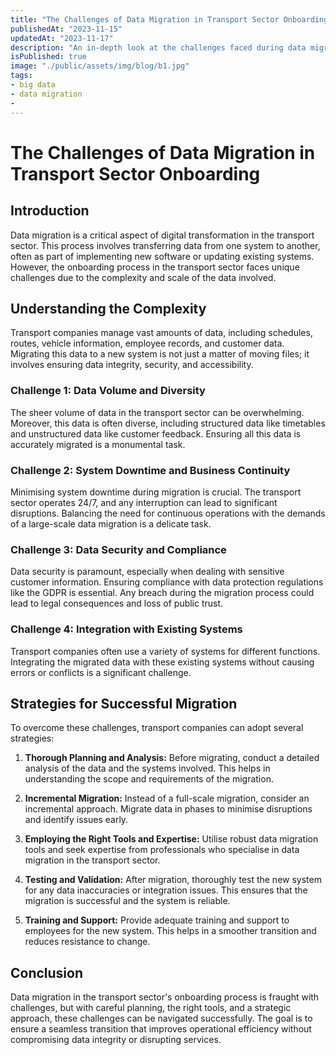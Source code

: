 ```yaml
---
title: "The Challenges of Data Migration in Transport Sector Onboarding"
publishedAt: "2023-11-15"
updatedAt: "2023-11-17"
description: "An in-depth look at the challenges faced during data migration in the transport sector and strategies for successful onboarding."
isPublished: true
image: "./public/assets/img/blog/b1.jpg"
tags: 
- big data
- data migration
- 
---
```


# The Challenges of Data Migration in Transport Sector Onboarding

## Introduction
Data migration is a critical aspect of digital transformation in the transport sector. This process involves transferring data from one system to another, often as part of implementing new software or updating existing systems. However, the onboarding process in the transport sector faces unique challenges due to the complexity and scale of the data involved. 

## Understanding the Complexity
Transport companies manage vast amounts of data, including schedules, routes, vehicle information, employee records, and customer data. Migrating this data to a new system is not just a matter of moving files; it involves ensuring data integrity, security, and accessibility.

### Challenge 1: Data Volume and Diversity
The sheer volume of data in the transport sector can be overwhelming. Moreover, this data is often diverse, including structured data like timetables and unstructured data like customer feedback. Ensuring all this data is accurately migrated is a monumental task.

### Challenge 2: System Downtime and Business Continuity
Minimising system downtime during migration is crucial. The transport sector operates 24/7, and any interruption can lead to significant disruptions. Balancing the need for continuous operations with the demands of a large-scale data migration is a delicate task.

### Challenge 3: Data Security and Compliance
Data security is paramount, especially when dealing with sensitive customer information. Ensuring compliance with data protection regulations like the GDPR is essential. Any breach during the migration process could lead to legal consequences and loss of public trust.

### Challenge 4: Integration with Existing Systems
Transport companies often use a variety of systems for different functions. Integrating the migrated data with these existing systems without causing errors or conflicts is a significant challenge.

## Strategies for Successful Migration
To overcome these challenges, transport companies can adopt several strategies:

1. **Thorough Planning and Analysis:** Before migrating, conduct a detailed analysis of the data and the systems involved. This helps in understanding the scope and requirements of the migration.

2. **Incremental Migration:** Instead of a full-scale migration, consider an incremental approach. Migrate data in phases to minimise disruptions and identify issues early.

3. **Employing the Right Tools and Expertise:** Utilise robust data migration tools and seek expertise from professionals who specialise in data migration in the transport sector.

4. **Testing and Validation:** After migration, thoroughly test the new system for any data inaccuracies or integration issues. This ensures that the migration is successful and the system is reliable.

5. **Training and Support:** Provide adequate training and support to employees for the new system. This helps in a smoother transition and reduces resistance to change.

## Conclusion
Data migration in the transport sector's onboarding process is fraught with challenges, but with careful planning, the right tools, and a strategic approach, these challenges can be navigated successfully. The goal is to ensure a seamless transition that improves operational efficiency without compromising data integrity or disrupting services.
